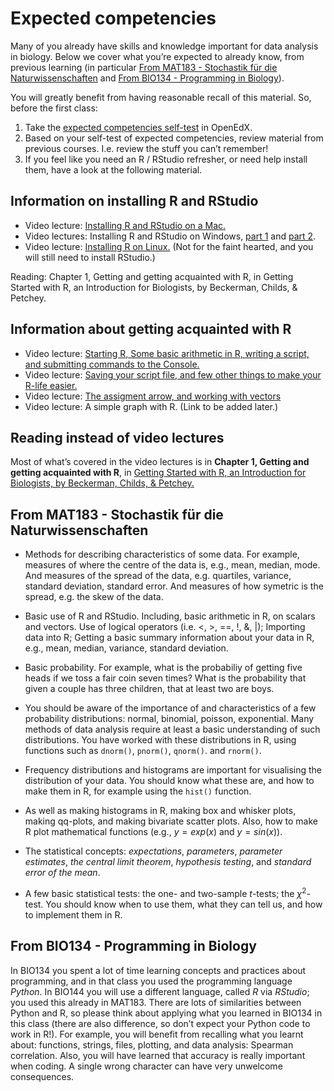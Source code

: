 # Expected competencies {-}

Many of you already have skills and knowledge important for data analysis in biology. Below we cover what you're expected to already know, from previous learning (in particular [From MAT183 - Stochastik für die Naturwissenschaften] and [From BIO134 - Programming in Biology]).

You will greatly benefit from having reasonable recall of this material. So, before the first class:

1. Take the [expected competencies self-test](https://openedx.mnf.uzh.ch/courses/course-v1:UZH+BIO144+FS2017/courseware) in OpenEdX.
2. Based on your self-test of expected competencies, review material from previous courses. I.e. review the stuff you can't remember! 
3. If you feel like you need an R / RStudio refresher, or need help install them, have a look at the following material.

## Information on installing R and RStudio {-}

* Video lecture: [Installing R and RStudio on a Mac.](https://youtu.be/wdO3EpEkj-E)
* Video lectures: Installing R and RStudio on Windows, [part 1](https://youtu.be/ubanYI79jqs) and [part 2](https://youtu.be/DVw5dD_SdEo).
* Video lecture: [Installing R on Linux.](https://youtu.be/mtpaKpMNHn4) (Not for the faint hearted, and you will still need to install RStudio.)

Reading: Chapter 1, Getting and getting acquainted with R, in Getting Started with R, an Introduction for Biologists, by Beckerman, Childs, & Petchey.

## Information about getting acquainted with R {-}

* Video lecture: [Starting R, Some basic arithmetic in R, writing a script, and submitting commands to the Console.](https://youtu.be/5rxRbpFVXiA)
* Video lecture: [Saving your script file, and few other things to make your R-life easier.](https://youtu.be/58_lmh-ETP4)
* Video lecture: [The assigment arrow, and working with vectors](https://youtu.be/yTMLPPiCbzY)
* Video lecture: A simple graph with R. (Link to be added later.)

## Reading instead of video lectures {-}

Most of what's covered in the video lectures is in **Chapter 1, Getting and getting acquainted with R**, in [Getting Started with R, an Introduction for Biologists, by Beckerman, Childs, & Petchey.](link_to _be_added)


## From MAT183 - Stochastik für die Naturwissenschaften {-}

* Methods for describing characteristics of some data. For example, measures of where the centre of the data is, e.g., mean, median, mode. And measures of the spread of the data, e.g. quartiles, variance, standard deviation, standard error. And measures of how symetric is the spread, e.g. the skew of the data.

* Basic use of R and RStudio. Including, basic arithmetic in R, on scalars and vectors. Use of logical operators (i.e. <, >, ==, !, &, |); Importing data into R; Getting a basic summary information about your data in R, e.g., mean, median, variance, standard deviation.

* Basic probability. For example, what is the probabiliy of getting five heads if we toss a fair coin seven times? What is the probability that given a couple has three children, that at least two are boys.

* You should be aware of the importance of and characteristics of a few probability distributions: normal, binomial, poisson, exponential. Many methods of data analysis require at least a basic understanding of such distributions. You have worked with these distributions in R, using functions such as `dnorm()`, `pnorm()`, `qnorm()`. and `rnorm()`.

* Frequency distributions and histograms are important for visualising the distribution of your data. You should know what these are, and how to make them in R, for example using the `hist()` function.

* As well as making histograms in R, making box and whisker plots, making qq-plots, and making bivariate scatter plots. Also, how to make R plot mathematical functions (e.g., $y=exp(x)$ and $y=sin(x)$).

* The statistical concepts: *expectations*, *parameters*, *parameter estimates*, *the central limit theorem*, *hypothesis testing*, and *standard error of the mean*.

* A few basic statistical tests: the one- and two-sample *t*-tests; the $\chi^2$-test. You should know when to use them, what they can tell us, and how to implement them in R.



## From BIO134 - Programming in Biology {-}

In BIO134 you spent a lot of time learning concepts and practices about programming, and in that class you used the programming language *Python*. In BIO144 you will use a different language, called *R* via *RStudio*; you used this already in MAT183. There are lots of similarities between Python and R, so please think about applying what you learned in BIO134 in this class (there are also difference, so don't expect your Python code to work in R!). For example, you will benefit from recalling what you learnt about: functions, strings, files, plotting, and data analysis: Spearman correlation. Also, you will have learned that accuracy is really important when coding. A single wrong character can have very unwelcome consequences.




